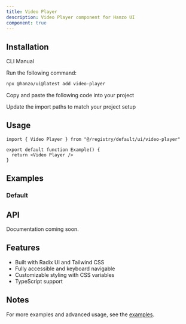 ```yaml
---
title: Video Player
description: Video Player component for Hanzo UI
component: true
---
```


<ComponentPreview name="video-player-demo" />

## Installation

<Tabs defaultValue="cli">

<TabsList>
  <TabsTrigger value="cli">CLI</TabsTrigger>
  <TabsTrigger value="manual">Manual</TabsTrigger>
</TabsList>

<TabsContent value="cli">

<Steps>

<Step>Run the following command:</Step>

```bash
npx @hanzo/ui@latest add video-player
```

</Steps>

</TabsContent>

<TabsContent value="manual">

<Steps>

<Step>Copy and paste the following code into your project</Step>

<ComponentSource name="video-player" />

<Step>Update the import paths to match your project setup</Step>

</Steps>

</TabsContent>

</Tabs>

## Usage

```tsx
import { Video Player } from "@/registry/default/ui/video-player"

export default function Example() {
  return <Video Player />
}
```

## Examples

### Default

<ComponentPreview name="video-player-demo" />

## API

Documentation coming soon.

## Features

- Built with Radix UI and Tailwind CSS
- Fully accessible and keyboard navigable
- Customizable styling with CSS variables
- TypeScript support

## Notes

For more examples and advanced usage, see the [examples](/examples).
